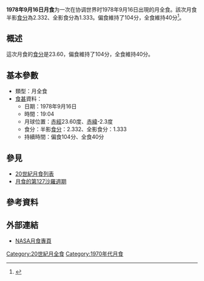 {{Notability|time=2022-05-10T08:38:37+00:00}}
{{Infobox lunar eclipse
| date        = 1978年9月16日
| time        = 19:04
| nature     = 月全食
| saros       = 127
| gamma           = 0.295
| magnitude      = 半影食分：2.332<br/>全影食分：1.333
| par_duration   = 104分
| tot_duration    = 40分
| chart               = Lunar eclipse chart close-1978Sep16.png
}}
'''1978年9月16日月食'''为一次在协调世界时1978年9月16日出現的月全食。該次月食半影[[食分|食分]]為2.332、全影食分為1.333。偏食維持了104分，全食維持40分<ref name="nasa_catalog_list">{{cite web|url=http://eclipse.gsfc.nasa.gov/LEcat/LE1901-2000.html|title=Lunar Eclipses: 1901 to 2000|language=en|publisher=[[NASA|NASA]]|archiveurl=https://web.archive.org/web/20080331031357/http://eclipse.gsfc.nasa.gov/LEcat/LE1901-2000.html|archivedate=2008-03-31|deadurl=yes|accessdate=2016-09-10}}</ref>。

== 概述 ==
這次月食的[[食分|食分]]是23.60，偏食維持了104分，全食維持40分。

== 基本參數 ==
{{NoteUTC}}
* 類型：月全食
*[[食甚|食甚]]資料：
** 日期：1978年9月16日
** 時間：19:04
** 月球位置：[[赤經|赤經]]23.60度、[[赤緯|赤緯]]-2.3度
** 食分：半影[[食分|食分]]：2.332、全影食分：1.333
** 持續時間：偏食104分、全食40分

== 參見 ==
{{portal box|天文學}}
* [[20世紀月食列表|20世紀月食列表]]
* [[月食的第127沙羅週期|月食的第127沙羅週期]]

== 參考資料 ==
{{reflist}}

== 外部連結 ==
* [http://eclipse.gsfc.nasa.gov/lunar.html NASA月食專頁]{{Wayback|url=http://eclipse.gsfc.nasa.gov/lunar.html |date=20181231235927 }}{{en icon}}
{{Lunar-eclipse-stub}}
{{月食}}

[[Category:20世紀月全食|Category:20世紀月全食]]
[[Category:1970年代月食|Category:1970年代月食]]
